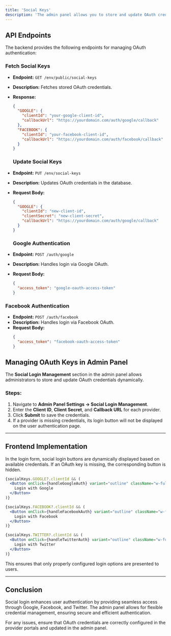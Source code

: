 ```yaml
---
title: 'Social Keys'
description: 'The admin panel allows you to store and update OAuth credentials dynamically. These keys are saved in the database and retrieved via API.'
---
```




##  API Endpoints
The backend provides the following endpoints for managing OAuth authentication:

### Fetch Social Keys
- **Endpoint:** `GET /env/public/social-keys`
- **Description:** Fetches stored OAuth credentials.
- **Response:**
  ```json
  {
    "GOOGLE": {
      "clientId": "your-google-client-id",
      "callbackUrl": "https://yourdomain.com/auth/google/callback"
    },
    "FACEBOOK": {
      "clientId": "your-facebook-client-id",
      "callbackUrl": "https://yourdomain.com/auth/facebook/callback"
    }
  }
  ```

  ### Update Social Keys
- **Endpoint:** `PUT /env/social-keys`
- **Description:** Updates OAuth credentials in the database.
- **Request Body:**
  ```json
  {
    "GOOGLE": {
      "clientId": "new-client-id",
      "clientSecret": "new-client-secret",
      "callbackUrl": "https://yourdomain.com/auth/google/callback"
    }
  }
  ```

  ### Google Authentication
- **Endpoint:** `POST /auth/google`
- **Description:** Handles login via Google OAuth.
- **Request Body:**
  ```json
  {
    "access_token": "google-oauth-access-token"
  }
  ```

### Facebook Authentication
- **Endpoint:** `POST /auth/facebook`
- **Description:** Handles login via Facebook OAuth.
- **Request Body:**
  ```json
  {
    "access_token": "facebook-oauth-access-token"
  }
  ```
##  Managing OAuth Keys in Admin Panel
The **Social Login Management** section in the admin panel allows administrators to store and update OAuth credentials dynamically.

### Steps:
1. Navigate to **Admin Panel Settings  → Social Login Management**.
2. Enter the **Client ID**, **Client Secret**, and **Callback URL** for each provider.
3. Click **Submit** to save the credentials.
4. If a provider is missing credentials, its login button will not be displayed on the user authentication page.

---

## Frontend Implementation
In the login form, social login buttons are dynamically displayed based on available credentials. If an OAuth key is missing, the corresponding button is hidden.

```jsx
{socialKeys.GOOGLE?.clientId && (
  <Button onClick={handleGoogleAuth} variant="outline" className="w-full">
    Login with Google
  </Button>
)}

{socialKeys.FACEBOOK?.clientId && (
  <Button onClick={handleFacebookAuth} variant="outline" className="w-full">
    Login with Facebook
  </Button>
)}

{socialKeys.TWITTER?.clientId && (
  <Button onClick={handleTwitterAuth} variant="outline" className="w-full">
    Login with Twitter
  </Button>
)}
```


This ensures that only properly configured login options are presented to users.

---

##  Conclusion
Social login enhances user authentication by providing seamless access through Google, Facebook, and Twitter. The admin panel allows for flexible credential management, ensuring secure and efficient authentication.

For any issues, ensure that OAuth credentials are correctly configured in the provider portals and updated in the admin panel.
